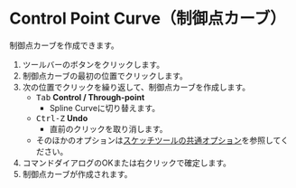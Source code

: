 
# Control Point Curve（制御点カーブ）

<Reference shortcut="" command="Control Point Curve" button="ツールバー" />

制御点カーブを作成できます。

1. ツールバーのボタンをクリックします。
2. 制御点カーブの最初の位置でクリックします。
3. 次の位置でクリックを繰り返して、制御点カーブを作成します。
   - <kbd>Tab</kbd> **Control /  Through-point**
      - Spline Curveに切り替えます。
   - <kbd>Ctrl-Z</kbd> **Undo**
      - 直前のクリックを取り消します。
   - そのほかのオプションは[スケッチツールの共通オプション](common-options)を参照してください。
4. コマンドダイアログのOKまたは右クリックで確定します。
5. 制御点カーブが作成されます。